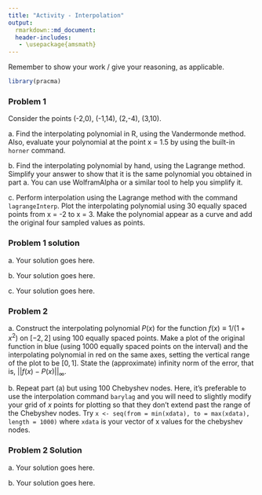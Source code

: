 ```yaml
---
title: "Activity - Interpolation"
output:
  rmarkdown::md_document:
  header-includes:
   - \usepackage{amsmath}
---
```


\renewcommand{\vec}[1]{\mathbf{#1}}
\renewcommand{\mat}[1]{\mathbf{#1}}

Remember to show your work / give your reasoning, as applicable.

```r
library(pracma)
```

### Problem 1

Consider the points (-2,0), (-1,14), (2,-4), (3,10).

a\. Find the interpolating polynomial in R, using the Vandermonde method. Also, evaluate your polynomial at the point x = 1.5 by using the built-in `horner` command.

b\. Find the interpolating polynomial by hand, using the Lagrange method. Simplify your answer to show that it is the same polynomial you obtained in part a. You can use WolframAlpha or a similar tool to help you simplify it.

c\. Perform interpolation using the Lagrange method with the command `lagrangeInterp`. Plot the interpolating polynomial using 30 equally spaced points from x = -2 to x = 3. Make the polynomial appear as a curve and add the original four sampled values as points.

### Problem 1 solution

a\. Your solution goes here.

b\. Your solution goes here.

c\. Your solution goes here.

### Problem 2

a\. Construct the interpolating polynomial $P(x)$ for the function $f(x) \equiv 1/(1+x^2)$ on $[-2,2]$ using 100 equally spaced points. Make a plot of the original function in blue (using 1000 equally spaced points on the interval) and the interpolating polynomial in red on the same axes, setting the vertical range of the plot to be $[0,1]$. State the (approximate) infinity norm of the error, that is, $||f(x)-P(x)||_\infty$.

b\. Repeat part (a) but using 100 Chebyshev nodes. Here, it's preferable to use the interpolation command `barylag` and you will need to slightly modify your grid of $x$ points for plotting so that they don't extend past the range of the Chebyshev nodes. Try `x <- seq(from = min(xdata), to = max(xdata), length = 1000)` where `xdata` is your vector of x values for the chebyshev nodes.

### Problem 2 Solution

a\. Your solution goes here.

b\. Your solution goes here.